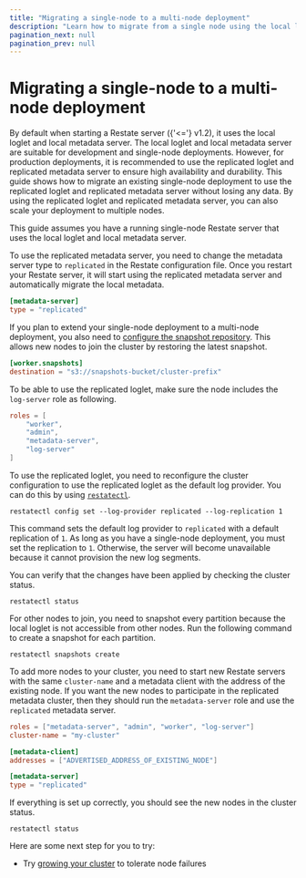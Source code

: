 ```yaml
---
title: "Migrating a single-node to a multi-node deployment"
description: "Learn how to migrate from a single node using the local loglet and metadata to multiple nodes using the replicated loglet and metadata."
pagination_next: null
pagination_prev: null
---
```



# Migrating a single-node to a multi-node deployment

By default when starting a Restate server ({'<='} v1.2), it uses the local loglet and local metadata server.
The local loglet and local metadata server are suitable for development and single-node deployments.
However, for production deployments, it is recommended to use the replicated loglet and replicated metadata server to ensure high availability and durability.
This guide shows how to migrate an existing single-node deployment to use the replicated loglet and replicated metadata server without losing any data.
By using the replicated loglet and replicated metadata server, you can also scale your deployment to multiple nodes.

This guide assumes you have a running single-node Restate server that uses the local loglet and local metadata server.

<Step stepLabel="1" title="Enable the replicated metadata server">

To use the replicated metadata server, you need to change the metadata server type to `replicated` in the Restate configuration file.
Once you restart your Restate server, it will start using the replicated metadata server and automatically migrate the local metadata.

```toml restate.toml
[metadata-server]
type = "replicated"
```

If you plan to extend your single-node deployment to a multi-node deployment, you also need to [configure the snapshot repository](/operate/data-backup#snapshotting).
This allows new nodes to join the cluster by restoring the latest snapshot.

```toml restate.toml
[worker.snapshots]
destination = "s3://snapshots-bucket/cluster-prefix"
```

</Step>

<Step stepLabel="2" title="Enable the replicated loglet">

To be able to use the replicated loglet, make sure the node includes the `log-server` role as following.

```toml restate.toml
roles = [
    "worker",
    "admin",
    "metadata-server",
    "log-server"
]
```

To use the replicated loglet, you need to reconfigure the cluster configuration to use the replicated loglet as the default log provider.
You can do this by using [`restatectl`](/references/restatectl#getting-restatectl).

```shell
restatectl config set --log-provider replicated --log-replication 1
```

This command sets the default log provider to `replicated` with a default replication of `1`.
As long as you have a single-node deployment, you must set the replication to `1`.
Otherwise, the server will become unavailable because it cannot provision the new log segments.
</Step>

<Step stepLabel="3" title="Verify the changes">

You can verify that the changes have been applied by checking the cluster status.

```shell
restatectl status
```

</Step>

<Step stepLabel="4" title="Create snapshots to allow other nodes to join">

For other nodes to join, you need to snapshot every partition because the local loglet is not accessible from other nodes.
Run the following command to create a snapshot for each partition.

```shell
restatectl snapshots create
```

</Step>

<Step stepLabel="5" title="Turn a single-node into a multi-node deployment">

To add more nodes to your cluster, you need to start new Restate servers with the same `cluster-name` and a metadata client with the address of the existing node.
If you want the new nodes to participate in the replicated metadata cluster, then they should run the `metadata-server` role and use the `replicated` metadata server.

```toml restate.toml
roles = ["metadata-server", "admin", "worker", "log-server"]
cluster-name = "my-cluster"

[metadata-client]
addresses = ["ADVERTISED_ADDRESS_OF_EXISTING_NODE"]

[metadata-server]
type = "replicated"
```

</Step>

<Step stepLabel="6" title="Verify that your cluster consists of multiple nodes">

If everything is set up correctly, you should see the new nodes in the cluster status.

```shell
restatectl status
```

</Step>

<Step end={true} stepLabel="🎉" title="Congratulations, you migrated your single-node deployment to a multi-node deployment!"/>


Here are some next step for you to try:

- Try [growing your cluster](/deploy/server/cluster/growing-cluster) to tolerate node failures
